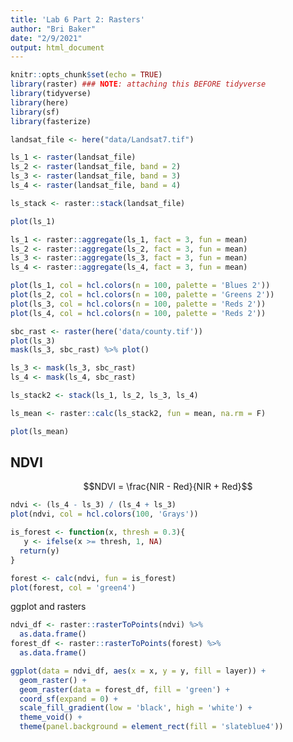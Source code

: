 ```yaml
---
title: 'Lab 6 Part 2: Rasters'
author: "Bri Baker"
date: "2/9/2021"
output: html_document
---
```


```r
knitr::opts_chunk$set(echo = TRUE)
library(raster) ### NOTE: attaching this BEFORE tidyverse
library(tidyverse)
library(here)
library(sf)
library(fasterize)
```


```r
landsat_file <- here("data/Landsat7.tif")

ls_1 <- raster(landsat_file)
ls_2 <- raster(landsat_file, band = 2)
ls_3 <- raster(landsat_file, band = 3)
ls_4 <- raster(landsat_file, band = 4)

ls_stack <- raster::stack(landsat_file)


```

```r
plot(ls_1)
```


```r
ls_1 <- raster::aggregate(ls_1, fact = 3, fun = mean)
ls_2 <- raster::aggregate(ls_2, fact = 3, fun = mean)
ls_3 <- raster::aggregate(ls_3, fact = 3, fun = mean)
ls_4 <- raster::aggregate(ls_4, fact = 3, fun = mean)

plot(ls_1, col = hcl.colors(n = 100, palette = 'Blues 2'))
plot(ls_2, col = hcl.colors(n = 100, palette = 'Greens 2'))
plot(ls_3, col = hcl.colors(n = 100, palette = 'Reds 2'))
plot(ls_4, col = hcl.colors(n = 100, palette = 'Reds 2'))

```

```r
sbc_rast <- raster(here('data/county.tif'))
plot(ls_3)
mask(ls_3, sbc_rast) %>% plot()

ls_3 <- mask(ls_3, sbc_rast)
ls_4 <- mask(ls_4, sbc_rast)
```

```r
ls_stack2 <- stack(ls_1, ls_2, ls_3, ls_4)

ls_mean <- raster::calc(ls_stack2, fun = mean, na.rm = F)

plot(ls_mean)

```


## NDVI

$$NDVI = \frac{NIR - Red}{NIR + Red}$$


```r
ndvi <- (ls_4 - ls_3) / (ls_4 + ls_3)
plot(ndvi, col = hcl.colors(100, 'Grays'))

is_forest <- function(x, thresh = 0.3){
   y <- ifelse(x >= thresh, 1, NA)
  return(y)
}

forest <- calc(ndvi, fun = is_forest)
plot(forest, col = 'green4')

```

ggplot and rasters

```r
ndvi_df <- raster::rasterToPoints(ndvi) %>%
  as.data.frame()
forest_df <- raster::rasterToPoints(forest) %>%
  as.data.frame()

ggplot(data = ndvi_df, aes(x = x, y = y, fill = layer)) +
  geom_raster() +
  geom_raster(data = forest_df, fill = 'green') +
  coord_sf(expand = 0) +
  scale_fill_gradient(low = 'black', high = 'white') +
  theme_void() +
  theme(panel.background = element_rect(fill = 'slateblue4'))

```

